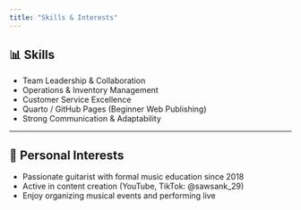 ```yaml
---
title: "Skills & Interests"
---
```


## 📊 Skills
- Team Leadership & Collaboration  
- Operations & Inventory Management  
- Customer Service Excellence  
- Quarto / GitHub Pages (Beginner Web Publishing)  
- Strong Communication & Adaptability  

---

## 🎸 Personal Interests
- Passionate guitarist with formal music education since 2018  
- Active in content creation (YouTube, TikTok: @sawsank_29)  
- Enjoy organizing musical events and performing live  
